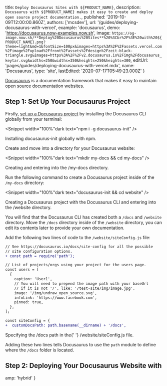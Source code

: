 
  title: `Deploy Docusaurus Sites with ${PRODUCT_NAME}`,
  description: `Docusaurus with ${PRODUCT_NAME} makes it easy to create and deploy open source project documentation.`,
  published: '2019-10-09T12:00:00.860Z',
  authors: ['mcsdev'],
  url: '/guides/deploying-docusaurus-with-vercel',
  example: 'docusaurus',
  demo: 'https://docusaurus.now-examples.now.sh',
  image: `https://og-image.now.sh/**Deploy%20Docusaurus%20Sites**%20%3Cbr%2F%3E%20with%20${PRODUCT_NAME}.png?theme=light&md=1&fontSize=100px&images=https%3A%2F%2Fassets.vercel.com%2Fimage%2Fupload%2Ffront%2Fassets%2Fdesign%2Fzeit-black-triangle.svg&images=https%3A%2F%2Fv2.docusaurus.io%2Fimg%2Fdocusaurus_keytar.svg&widths=250&widths=350&heights=250&heights=300`,
  editUrl: 'pages/guides/deploying-docusaurus-with-vercel.mdx',
  name: 'Docusaurus',
  type: 'site',
  lastEdited: '2020-07-17T05:49:23.000Z'
}

[Docusaurus](https://docusaurus.io/) is a documentation framework that makes it easy to maintain open source documentation websites.

## Step 1: Set Up Your Docusaurus Project

Firstly, [set up a Docusaurus project](https://docusaurus.io/docs/en/tutorial-setup#install-the-docusaurus-init-command) by installing the Docusaurus CLI globally from your terminal:

<Snippet width="100%"dark text="npm i -g docusaurus-init" />
<Caption>Installing <Link href="https://docusaurus.io/docs/en/tutorial-setup#install-the-docusaurus-init-command">docusaurus-init</Link> globally with <Link href="https://www.npmjs.com/">npm</Link>.</Caption>

Create and move into a directory for your Docusaurus website:

<Snippet width="100%"dark text="mkdir my-docs && cd my-docs" />
<Caption>Creating and entering into the <InlineCode>/my-docs</InlineCode> directory.</Caption>

Run the following command to create a Docusaurus project inside of the `/my-docs` directory:

<Snippet width="100%"dark text="docusaurus-init && cd website" />
<Caption>Creating a Docusaurus project with the Docusaurus CLI and entering into the <InlineCode>/website</InlineCode> directory.</Caption>

You will find that the Docusaurus CLI has created both a `/docs` and `/website` directory. Move the `/docs` directory inside of the `/website` directory, you can edit its contents later to provide your own documentation.

Add the following two lines of code to the `/website/siteConfig.js` file:

```diff
// See https://docusaurus.io/docs/site-config for all the possible
// site configuration options.
+ const path = require('path');

// List of projects/orgs using your project for the users page.
const users = [
  {
    caption: 'User1',
    // You will need to prepend the image path with your baseUrl
    // if it is not '/', like: '/test-site/img/image.jpg'.
    image: '/img/undraw_open_source.svg',
    infoLink: 'https://www.facebook.com',
    pinned: true,
  },
];

const siteConfig = {
+  customDocsPath: path.basename(__dirname) + '/docs',
```

<Caption>
  Specifying the <InlineCode>/docs</InlineCode> path in the{' '}
  <InlineCode>/website/siteConfig.js</InlineCode> file.
</Caption>

Adding these two lines tells Docusaurus to use the `path` module to define where the `/docs` folder is located.

## Step 2: Deploying Your Docusaurus Website with <NameWrapper name={PRODUCT_NAME} />

<DeploySection meta={meta} />


  amp: 'hybrid'
}
